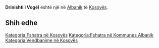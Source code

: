 {{Fshat në 
 | Emri                = Drinishti i Vogël
 | EmriAlt                = 
 | NAME_SHORT_FORM=      
 | NAME_GENERIC=      
 | NAME_SORT_NAME_RO=      DRINISHTIIVOGEL
 | FULL_NAME_RO = Drinishti i Vogël
 | FULL_NAME_ND_RO=Drinishti i Vogel
 | SORT_NAME_RG=DRINISHTIIVOGEL
 | FULL_NAME_RG=Drinishti i Vogël
 | FULL_NAME_ND_RG=Drinishti i Vogel
 | SRP_NAME_SHORT_FORM=      
 | SRP_NAME_GENERIC=      
 | SRP_NAME_SORT_NAME_RO=      
 | SRP_FULL_NAME_RO = 
 | SRP_FULL_NAME_ND_RO=
 | SRP_SORT_NAME_RG=
 | SRP_FULL_NAME_RG=
 | SRP_FULL_NAME_ND_RG=
 | Emri (Rasa dhanore) = 
 | Figura              = 
 | Shteti              = Kosovo
 | Komuna              = Albanik
 | Kodi postar         = 
 | Sipërfaqja          = 

 | Popullsia           = 

 | Regj. i popullsisë  = 
 | Dend. e popullsisë  = 
 | Faqja zyrtare       = 
 <!--- Koordinatat ----> 
 | Gjerësia            = 42.639444
 | Gjatësia            = 20.563889
 | Lartësia            = 
}}
'''Drinishti i Vogël''' është një [[]] në [[Albanik]] të [[Kosovës]].

<!-- == Gjeografia == -->
<!-- == Historia == -->
<!-- == Demografia == -->
== Shih edhe ==
{{Komuna Albanik}}
{{Kosovo-Administrata-Cung}}

[[Kategoria:Fshatra në Kosovës]]
[[Kategoria:Fshatra në Kommunes Albanik]]
[[Kategoria:Vendbanime në Kosovës]]